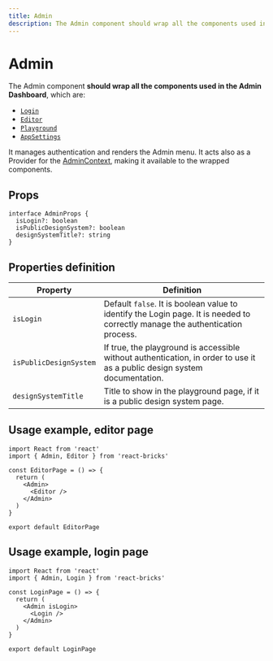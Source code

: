 ```yaml
---
title: Admin
description: The Admin component should wrap all the components used in the Admin Dashboard
---
```


# Admin

The Admin component **should wrap all the components used in the Admin Dashboard**, which are:

- [`Login`](login)
- [`Editor`](editor)
- [`Playground`](playground)
- [`AppSettings`](app-settings)

It manages authentication and renders the Admin menu. It acts also as a Provider for the [AdminContext](/api-reference/context/admin-context), making it available to the wrapped components.

## Props

```tsx
interface AdminProps {
  isLogin?: boolean
  isPublicDesignSystem?: boolean
  designSystemTitle?: string
}
```

## Properties definition

| Property               | Definition                                                                                                                    |
| ---------------------- | ----------------------------------------------------------------------------------------------------------------------------- |
| `isLogin`              | Default `false`. It is boolean value to identify the Login page. It is needed to correctly manage the authentication process. |
| `isPublicDesignSystem` | If true, the playground is accessible without authentication, in order to use it as a public design system documentation.     |
| `designSystemTitle`    | Title to show in the playground page, if it is a public design system page.                                                   |

## Usage example, editor page

```tsx
import React from 'react'
import { Admin, Editor } from 'react-bricks'

const EditorPage = () => {
  return (
    <Admin>
      <Editor />
    </Admin>
  )
}

export default EditorPage
```

## Usage example, login page

```tsx highlight=6
import React from 'react'
import { Admin, Login } from 'react-bricks'

const LoginPage = () => {
  return (
    <Admin isLogin>
      <Login />
    </Admin>
  )
}

export default LoginPage
```
